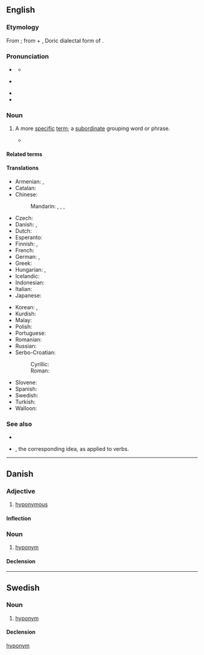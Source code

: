 {{also|Hyponym}}
==English==

===Etymology===
From {{affix|en|hypo-|gloss1=under|-onym|gloss2=name; word}}; from {{der|en|grc|ὑπό||under}} + {{m|grc|ὄνυμα}}, Doric dialectal form of {{m|grc|ὄνομα||name}}.

===Pronunciation===
* {{a|UK}} {{IPA|/ˈhaɪpəʊ.nɪm/|/ˈhaɪpə.nɪm/|lang=en}}
** {{homophone|hypernym|lang=en}}
* {{a|US|Canada}} {{IPA|/ˈhaɪ.poʊ.nɪm/|/ˈhaɪpə.nɪm/|lang=en}}
* {{rhymes|ɪm|lang=en}}
* {{audio|En-ca-hyponym.ogg|Audio (Canada)|lang=en}}

===Noun===
{{en-noun}}

# {{lb|en|semantics}} A more [[specific]] [[term]]; a [[subordinate]] grouping word or phrase.
#: {{ux|en|“Dog” is a '''hyponym''' of “animal”.}}
#* {{quote-book|lang=en|year=1977|author=Ruth Kempson|title=Semantic Theory|location=Cambridge|publisher=Cambridge University Press|isbn=0521216133|page=86|passage=''Woman'' itself has as other '''hyponyms''', ''sculptress'' and ''waitress'', but is itself a '''hyponym''' of ''adult''.}}
#: {{ant|en|hyperonym|hypernym}}
#: {{coordinate terms|en|meronym}}

====Related terms====
{{rel3|en
|hyponymic
|hyponymous
|hyponymy}}

====Translations====
{{trans-top|more specific word}}
* Armenian: {{t|hy|հիպոնիմ}}, {{t|hy|ենթանիշ}} {{qualifier|rare}}
* Catalan: {{t+|ca|hipònim|m}}
* Chinese:
*: Mandarin: {{t|cmn|下義詞}}, {{t|cmn|下义词|tr=xiàyìcí}}, {{t|cmn|下位詞}}, {{t|cmn|下位词|tr=xiàwèicí}}
* Czech: {{t+|cs|hyponymum|n}}
* Danish: {{t+|da|hyponym|n}}, {{t+|da|underbegreb|n}}
* Dutch: {{t+|nl|hyponiem|n}}
* Esperanto: {{t|eo|hiponimo}}
* Finnish: {{t+|fi|alakäsite}}, {{t+|fi|hyponyymi}}
* French: {{t+|fr|hyponyme|m}}
* German: {{t+|de|Unterbegriff|m}}, {{t+|de|Hyponym|n}}
* Greek: {{t+|el|υπώνυμο|n}}
* Hungarian: {{t+|hu|hiponima}}, {{t|hu|[[alárendelt]] [[fogalom]]/[[név]]/[[kifejezés]]}}
* Icelandic: {{t+|is|undirheiti|n}}
* Indonesian: {{t+|id|hiponim}}
* Italian: {{t+|it|iponimo|m}}
* Japanese: {{t+|ja|下位語|tr=[[かいご]], kaigo}}
{{trans-mid}}
* Korean: {{t+|ko|하위어}}, {{t+|ko|하의어}}
* Kurdish: {{t+|ku|hîponîm}}
* Malay: {{t|ms|hiponim}}
* Polish: {{t+|pl|hiponim|m-in}}
* Portuguese: {{t+|pt|hipónimo|m}}
* Romanian: {{t|ro|hiponim|n}}
* Russian: {{t+|ru|гипо́ним|m}}
* Serbo-Croatian:
*: Cyrillic: {{t|sh|хипо̀нӣм|m}}
*: Roman: {{t+|sh|hipònīm|m}}
* Slovene: {{t|sl|podpomenka|f}}
* Spanish: {{t+|es|hipónimo|m}}
* Swedish: {{t+|sv|hyponym|c}}
* Turkish: {{t|tr|alt kavram}}
* Walloon: {{t+|wa|dizotrin mot|m}}
{{trans-bottom}}

===See also===
* {{projectlink|wikipedia}}
* {{l|en|troponym}}, the corresponding idea, as applied to verbs.

----

==Danish==

===Adjective===
{{da-adj}}

# [[hyponymous]]

====Inflection====
{{da-infl-adj}}

===Noun===
{{da-noun|et|er}}

# [[hyponym#English|hyponym]]
#: {{syn|da|underbegreb}}

====Declension====
{{da-decl|et|er}}

----

==Swedish==

===Noun===
{{sv-noun|c}}

# [[#English|hyponym]]

====Declension====
{{sv-infl-noun-c-er}}

[[Category:sv:Semantics|hyponym]]